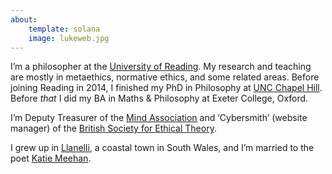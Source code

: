 ```yaml
---
about:
    template: solana
    image: lukeweb.jpg
---
```


I'm a philosopher at the [University of
Reading](https://www.reading.ac.uk/philosophy/). My research and
teaching are mostly in metaethics, normative ethics, and some related
areas. Before joining Reading in 2014, I finished my PhD in Philosophy
at [UNC Chapel Hill](https://philosophy.unc.edu/). Before *that* I did
my BA in Maths & Philosophy at Exeter College, Oxford.

I'm Deputy Treasurer of the [Mind
Association](https://mindassociation.org/) and 'Cybersmith' (website
manager) of the [British Society for Ethical Theory](https://www.bset.org.uk/).

I grew up in
[Llanelli](https://en.wikipedia.org/wiki/Llanelli), a coastal town in
South Wales, and I'm married to the poet [Katie Meehan](https://www.katherine-meehan.com/).
